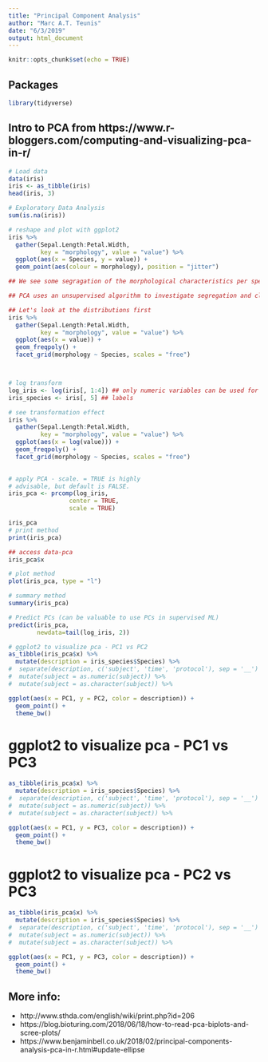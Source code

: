 ```yaml
---
title: "Principal Component Analysis"
author: "Marc A.T. Teunis"
date: "6/3/2019"
output: html_document
---
```


```r
knitr::opts_chunk$set(echo = TRUE)
```

## Packages
```r
library(tidyverse)
```


## Intro to PCA from https://www.r-bloggers.com/computing-and-visualizing-pca-in-r/

```r
# Load data
data(iris)
iris <- as_tibble(iris)
head(iris, 3)

# Exploratory Data Analysis
sum(is.na(iris))

# reshape and plot with ggplot2
iris %>%
  gather(Sepal.Length:Petal.Width, 
         key = "morphology", value = "value") %>%
  ggplot(aes(x = Species, y = value)) +
  geom_point(aes(colour = morphology), position = "jitter")

## We see some segragation of the morphological characteristics per species, maybe we can use the morphology to classify the species?

## PCA uses an unsupervised algorithm to investigate segregation and clustering of data points

## Let's look at the distributions first
iris %>%
  gather(Sepal.Length:Petal.Width, 
         key = "morphology", value = "value") %>%
  ggplot(aes(x = value)) +
  geom_freqpoly() +
  facet_grid(morphology ~ Species, scales = "free")



# log transform 
log_iris <- log(iris[, 1:4]) ## only numeric variables can be used for PCA
iris_species <- iris[, 5] ## labels

# see transformation effect
iris %>%
  gather(Sepal.Length:Petal.Width, 
         key = "morphology", value = "value") %>%
  ggplot(aes(x = log(value))) +
  geom_freqpoly() +
  facet_grid(morphology ~ Species, scales = "free")

 
# apply PCA - scale. = TRUE is highly 
# advisable, but default is FALSE. 
iris_pca <- prcomp(log_iris,
                 center = TRUE,
                 scale = TRUE) 

iris_pca
# print method
print(iris_pca)

## access data-pca
iris_pca$x

# plot method
plot(iris_pca, type = "l")

# summary method
summary(iris_pca)

# Predict PCs (can be valuable to use PCs in supervised ML)
predict(iris_pca, 
        newdata=tail(log_iris, 2))

# ggplot2 to visualize pca - PC1 vs PC2
as_tibble(iris_pca$x) %>%
  mutate(description = iris_species$Species) %>%
#  separate(description, c('subject', 'time', 'protocol'), sep = '__') %>%
#  mutate(subject = as.numeric(subject)) %>%
#  mutate(subject = as.character(subject)) %>%

ggplot(aes(x = PC1, y = PC2, color = description)) +
  geom_point() +
  theme_bw() 

```

# ggplot2 to visualize pca - PC1 vs PC3
```r
as_tibble(iris_pca$x) %>%
  mutate(description = iris_species$Species) %>%
#  separate(description, c('subject', 'time', 'protocol'), sep = '__') %>%
#  mutate(subject = as.numeric(subject)) %>%
#  mutate(subject = as.character(subject)) %>%

ggplot(aes(x = PC1, y = PC3, color = description)) +
  geom_point() +
  theme_bw() 

```

# ggplot2 to visualize pca - PC2 vs PC3
```r
as_tibble(iris_pca$x) %>%
  mutate(description = iris_species$Species) %>%
#  separate(description, c('subject', 'time', 'protocol'), sep = '__') %>%
#  mutate(subject = as.numeric(subject)) %>%
#  mutate(subject = as.character(subject)) %>%

ggplot(aes(x = PC1, y = PC3, color = description)) +
  geom_point() +
  theme_bw() 

```


## More info: 

 - http://www.sthda.com/english/wiki/print.php?id=206
 - https://blog.bioturing.com/2018/06/18/how-to-read-pca-biplots-and-scree-plots/
 - https://www.benjaminbell.co.uk/2018/02/principal-components-analysis-pca-in-r.html#update-ellipse


